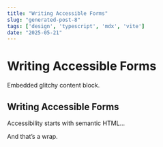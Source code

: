 ```yaml
---
title: "Writing Accessible Forms"
slug: "generated-post-8"
tags: ['design', 'typescript', 'mdx', 'vite']
date: "2025-05-21"
---
```



# Writing Accessible Forms

<GlitchBox>
  Embedded glitchy content block.
</GlitchBox>

## Writing Accessible Forms

Accessibility starts with semantic HTML...

And that’s a wrap.

